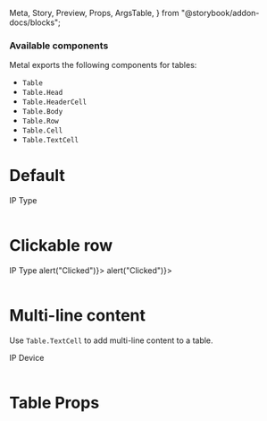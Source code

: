  Meta,
  Story,
  Preview,
  Props,
  ArgsTable,
} from "@storybook/addon-docs/blocks";

<Meta title="Table" component={Table} />

### Available components

Metal exports the following components for tables:

- `Table`
- `Table.Head`
- `Table.HeaderCell`
- `Table.Body`
- `Table.Row`
- `Table.Cell`
- `Table.TextCell`

# Default

<Preview>
  <Story name="Default">
    <Table>
      <Table.Head>
        <Table.Row>
          <Table.HeaderCell>IP</Table.HeaderCell>
          <Table.HeaderCell>Type</Table.HeaderCell>
        </Table.Row>
      </Table.Head>
      <Table.Body>
        <Table.Row>
          <Table.Cell>
            <Table.TextCell primary="10.54.157.26" />
          </Table.Cell>
          <Table.Cell>
            <Table.TextCell primary="Private IPMI" />
          </Table.Cell>
        </Table.Row>
        <Table.Row>
          <Table.Cell>
            <Table.TextCell primary="192.168.0.2" />
          </Table.Cell>
          <Table.Cell>
            <Table.TextCell primary="Public IPv4" />
          </Table.Cell>
        </Table.Row>
      </Table.Body>
    </Table>
  </Story>
</Preview>

# Clickable row

<Preview>
  <Story name="Clickable row">
    <Table>
      <Table.Head>
        <Table.Row>
          <Table.HeaderCell>IP</Table.HeaderCell>
          <Table.HeaderCell>Type</Table.HeaderCell>
        </Table.Row>
      </Table.Head>
      <Table.Body>
        <Table.Row onClick={() => alert("Clicked")}>
          <Table.Cell>
            <Table.TextCell primary="10.54.157.26" />
          </Table.Cell>
          <Table.Cell>
            <Table.TextCell primary="Private IPMI" />
          </Table.Cell>
        </Table.Row>
        <Table.Row onClick={() => alert("Clicked")}>
          <Table.Cell>
            <Table.TextCell primary="192.168.0.2" />
          </Table.Cell>
          <Table.Cell>
            <Table.TextCell primary="Public IPv4" />
          </Table.Cell>
        </Table.Row>
      </Table.Body>
    </Table>
  </Story>
</Preview>

# Multi-line content

Use `Table.TextCell` to add multi-line content to a table.

<Preview>
  <Story name="Multi-line content">
    <Table>
      <Table.Head>
        <Table.Row>
          <Table.HeaderCell>IP</Table.HeaderCell>
          <Table.HeaderCell>Device</Table.HeaderCell>
        </Table.Row>
      </Table.Head>
      <Table.Body>
        <Table.Row>
          <Table.Cell>
            <Table.TextCell primary="10.54.157.26" secondary="Private IPMI" />
          </Table.Cell>
          <Table.Cell>
            <Table.TextCell secondary="master-db-prod.maxihost.com" />
          </Table.Cell>
        </Table.Row>
        <Table.Row>
          <Table.Cell>
            <Table.TextCell primary="192.168.0.2" secondary="Public IPv4" />
          </Table.Cell>
          <Table.Cell>
            <Table.TextCell secondary="slave-db-prod.maxihost.com" />
          </Table.Cell>
        </Table.Row>
      </Table.Body>
    </Table>
  </Story>
</Preview>

# Table Props

<ArgsTable of={Table} />
